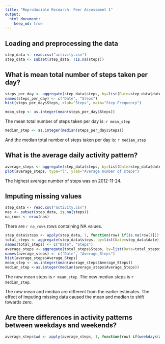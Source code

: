 ```yaml
---
title: "Reproducible Research: Peer Assessment 1"
output: 
  html_document:
    keep_md: true
---
```



## Loading and preprocessing the data
```r
step_data <- read.csv("activity.csv")
step_data <- subset(step_data, !is.na(steps))
```


## What is mean total number of steps taken per day?
```r
steps_per_day <- aggregate(step_data$steps, by=list(Date=step_data$date), FUN=sum)
names(steps_per_day) <- c("Date", "Steps")
hist(steps_per_day$Steps, xlab="Steps", main="Step Frequency")
```

```r
mean_step <- as.integer(mean(steps_per_day$Steps))
```
The mean total number of steps taken per day is: `r mean_step`

```r
median_step <- as.integer(median(steps_per_day$Steps))
```
And the median total number of steps taken per day is: `r median_step`

## What is the average daily activity pattern?
```r
average_steps <- aggregate(step_data$steps, by=list(Date=step_data$date), FUN=mean)
plot(average_steps, type="l", ylab="Average number of steps")
```

The highest average number of steps was on 2012-11-24.

## Imputing missing values
```r
step_data <- read.csv("activity.csv")
nas <- subset(step_data, is.na(steps))
na_rows <- nrow(nas)
```
There are `r na_rows` rows containing NA values.

```r
step_data$steps <- apply(step_data, 1, function(row) if(is.na(row[1])) { 0 } else { as.numeric(row[1]) })
total_steps <- aggregate(step_data$steps, by=list(Date=step_data$date), FUN=sum)
names(total_steps) <- c("Date", "Steps")
average_steps <- aggregate(total_steps$Steps, by=list(Date=total_steps$Date), FUN=mean)
names(average_steps) <- c("Date", "Average_Steps")
hist(average_steps$Average_Steps)
mean_step <- as.integer(mean(average_steps$Average_Steps))
median_step <-as.integer(median(average_steps$Average_Steps))
```

The new mean steps is `r mean_step`.
The new median steps is `r median_step`.

The new mean and median are different from the earlier estimates. The effect of imputing missing data caused the mean and median to shift towards zero.

## Are there differences in activity patterns between weekdays and weekends?

```r
average_steps$wd <- apply(average_steps, 1, function(row) if(weekdays(as.Date(row[1])) == "Saturday" || weekdays(as.Date(row[1])) == "Sunday") { "Weekend" } else { "Weekday" })

```